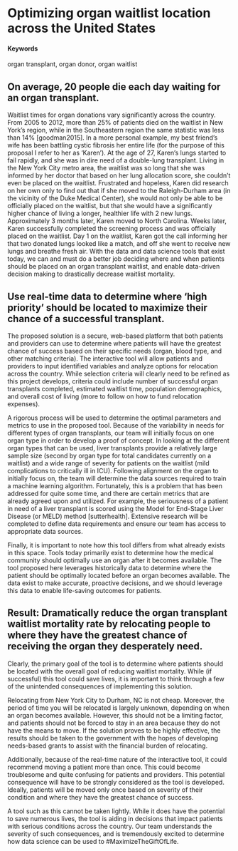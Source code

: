 # Optimizing organ waitlist location across the United States {#MaximizeTheGiftOfLife}

#### Keywords {-}

organ transplant, organ donor, organ waitlist

## On average, 20 people die each day waiting for an organ transplant.

Waitlist times for organ donations vary significantly across the country. From 2005 to 2012, more than 25% of patients died on the waitlist in New York’s region, while in the Southeastern region the same statistic was less than 14% [goodman2015]. In a more personal example, my best friend’s wife has been battling cystic fibrosis her entire life (for the purpose of this proposal I refer to her as ‘Karen’). At the age of 27, Karen’s lungs started to fail rapidly, and she was in dire need of a double-lung transplant. Living in the New York City metro area, the waitlist was so long that she was informed by her doctor that based on her lung allocation score, she couldn’t even be placed on the waitlist. Frustrated and hopeless, Karen did research on her own only to find out that if she moved to the Raleigh-Durham area (in the vicinity of the Duke Medical Center), she would not only be able to be officially placed on the waitlist, but that she would have a significantly higher chance of living a longer, healthier life with 2 new lungs. Approximately 3 months later, Karen moved to North Carolina. Weeks later, Karen successfully completed the screening process and was officially placed on the waitlist. Day 1 on the waitlist, Karen got the call informing her that two donated lungs looked like a match, and off she went to receive new lungs and breathe fresh air. With the data and data science tools that exist today, we can and must do a better job deciding where and when patients should be placed on an organ transplant waitlist, and enable data-driven decision making to drastically decrease waitlist mortality.

## Use real-time data to determine where 'high priority' should be located to maximize their chance of a successful transplant.

The proposed solution is a secure, web-based platform that both patients and providers can use to determine where patients will have the greatest chance of success based on their specific needs (organ, blood type, and other matching criteria). The interactive tool will allow patients and providers to input identified variables and analyze options for relocation across the country. While selection criteria will clearly need to be refined as this project develops, criteria could include number of successful organ transplants completed, estimated waitlist time, population demographics, and overall cost of living (more to follow on how to fund relocation expenses). 

A rigorous process will be used to determine the optimal parameters and metrics to use in the proposed tool. Because of the variability in needs for different types of organ transplants, our team will initially focus on one organ type in order to develop a proof of concept. In looking at the different organ types that can be used, liver transplants provide a relatively large sample size (second by organ type for total candidates currently on a waitlist) and a wide range of severity for patients on the waitlist (mild complications to critically ill in ICU). Following alignment on the organ to initially focus on, the team will determine the data sources required to train a machine learning algorithm. Fortunately, this is a problem that has been addressed for quite some time, and there are certain metrics that are already agreed upon and utilized. For example, the seriousness of a patient in need of a liver transplant is scored using the Model for End-Stage Liver Disease (or MELD) method [sutterhealth]. Extensive research will be completed to define data requirements and ensure our team has access to appropriate data sources. 

Finally, it is important to note how this tool differs from what already exists in this space. Tools today primarily exist to determine how the medical community should optimally use an organ after it becomes available. The tool proposed here leverages historically data to determine where the patient should be optimally located before an organ becomes available. The data exist to make accurate, proactive decisions, and we should leverage this data to enable life-saving outcomes for patients.

## Result: Dramatically reduce the organ transplant waitlist mortality rate by relocating people to where they have the greatest chance of receiving the organ they desperately need.

Clearly, the primary goal of the tool is to determine where patients should be located with the overall goal of reducing waitlist mortality. While (if successful) this tool could save lives, it is important to think through a few of the unintended consequences of implementing this solution. 

Relocating from New York City to Durham, NC is not cheap. Moreover, the period of time you will be relocated is largely unknown, depending on when an organ becomes available. However, this should not be a limiting factor, and patients should not be forced to stay in an area because they do not have the means to move. If the solution proves to be highly effective, the results should be taken to the government with the hopes of developing needs-based grants to assist with the financial burden of relocating.

Additionally, because of the real-time nature of the interactive tool, it could recommend moving a patient more than once. This could become troublesome and quite confusing for patients and providers. This potential consequence will have to be strongly considered as the tool is developed. Ideally, patients will be moved only once based on severity of their condition and where they have the greatest chance of success.

A tool such as this cannot be taken lightly. While it does have the potential to save numerous lives, the tool is aiding in decisions that impact patients with serious conditions across the country. Our team understands the severity of such consequences, and is tremendously excited to determine how data science can be used to #MaximizeTheGiftOfLife.
